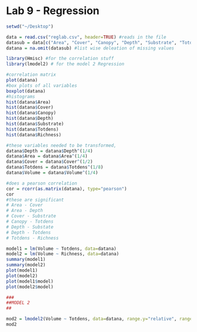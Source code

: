 Lab 9 - Regression
========================================================

```r
setwd("~/Desktop")

data = read.csv("reglab.csv", header=TRUE) #reads in the file 
datasub = data[c("Area", "Cover", "Canopy", "Depth", "Substrate", "Totdens", "Richness", "Volume")] #subsets out the columns that we are interested in
datana = na.omit(datasub) #list wise deleation of missing values

library(Hmisc) #for the correlation stuff
library(lmodel2) # for the model 2 Regression

#correlation matrix
plot(datana)
#box plots of all variables
boxplot(datana)
#histograms
hist(datana$Area)
hist(datana$Cover)
hist(datana$Canopy)
hist(datana$Depth)
hist(datana$Substrate)
hist(datana$Totdens)
hist(datana$Richness)

#these variables needed to be transformed, 
datana$Depth = datana$Depth^(1/4)
datana$Area = datana$Area^(1/4)
datana$Cover = datana$Cover^(1/2)
datana$Totdens = datana$Totdens^(1/8)
datana$Volume = datana$Volume^(1/4)

#does a pearson correlation
cor = rcorr(as.matrix(datana), type="pearson")
cor
#these are significant
# Area - Cover
# Area - Depth
# Cover - Substrate
# Canopy - Totdens
# Depth - Substate
# Depth - Totdens
# Totdens - Richness

model1 = lm(Volume ~ Totdens, data=datana)
model2 = lm(Volume ~ Richness, data=datana)
summary(model1)
summary(model2)
plot(model1)
plot(model2)
plot(model1$model)
plot(model2$model)

###
##MODEL 2
##

mod2 = lmodel2(Volume ~ Totdens, data=datana, range.y="relative", range.x="relative", nperm=99)
mod2
```

